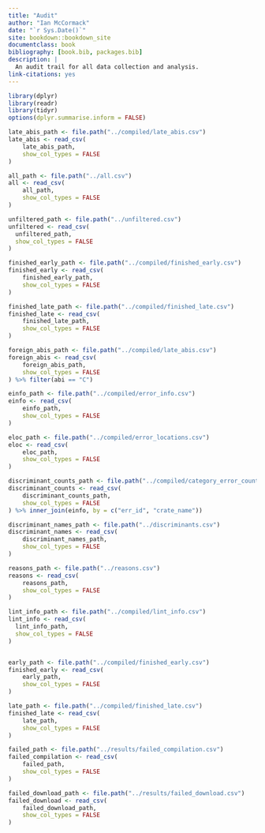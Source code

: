 ```yaml
---
title: "Audit"
author: "Ian McCormack"
date: "`r Sys.Date()`"
site: bookdown::bookdown_site
documentclass: book
bibliography: [book.bib, packages.bib]
description: |
  An audit trail for all data collection and analysis. 
link-citations: yes
---
```


```r
library(dplyr)
library(readr)
library(tidyr)
options(dplyr.summarise.inform = FALSE)

late_abis_path <- file.path("../compiled/late_abis.csv")
late_abis <- read_csv(
    late_abis_path,
    show_col_types = FALSE
)

all_path <- file.path("../all.csv")
all <- read_csv(
    all_path,
    show_col_types = FALSE
)

unfiltered_path <- file.path("../unfiltered.csv")
unfiltered <- read_csv(
  unfiltered_path,
  show_col_types = FALSE
)

finished_early_path <- file.path("../compiled/finished_early.csv")
finished_early <- read_csv(
    finished_early_path,
    show_col_types = FALSE
)

finished_late_path <- file.path("../compiled/finished_late.csv")
finished_late <- read_csv(
    finished_late_path,
    show_col_types = FALSE
)

foreign_abis_path <- file.path("../compiled/late_abis.csv")
foreign_abis <- read_csv(
    foreign_abis_path,
    show_col_types = FALSE
) %>% filter(abi == "C")

einfo_path <- file.path("../compiled/error_info.csv")
einfo <- read_csv(
    einfo_path,
    show_col_types = FALSE
)

eloc_path <- file.path("../compiled/error_locations.csv")
eloc <- read_csv(
    eloc_path,
    show_col_types = FALSE
)

discriminant_counts_path <- file.path("../compiled/category_error_counts.csv")
discriminant_counts <- read_csv(
    discriminant_counts_path,
    show_col_types = FALSE
) %>% inner_join(einfo, by = c("err_id", "crate_name"))

discriminant_names_path <- file.path("../discriminants.csv")
discriminant_names <- read_csv(
    discriminant_names_path,
    show_col_types = FALSE
)

reasons_path <- file.path("../reasons.csv")
reasons <- read_csv(
    reasons_path,
    show_col_types = FALSE
)

lint_info_path <- file.path("../compiled/lint_info.csv")
lint_info <- read_csv(
  lint_info_path,
  show_col_types = FALSE
)


early_path <- file.path("../compiled/finished_early.csv")
finished_early <- read_csv(
    early_path,
    show_col_types = FALSE
)

late_path <- file.path("../compiled/finished_late.csv")
finished_late <- read_csv(
    late_path,
    show_col_types = FALSE
)

failed_path <- file.path("../results/failed_compilation.csv")
failed_compilation <- read_csv(
    failed_path,
    show_col_types = FALSE
)

failed_download_path <- file.path("../results/failed_download.csv")
failed_download <- read_csv(
    failed_download_path,
    show_col_types = FALSE
)
```